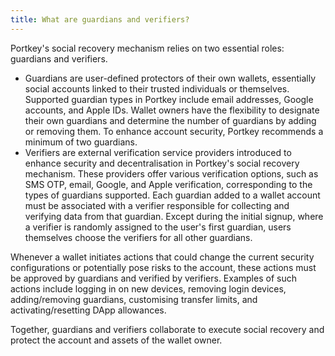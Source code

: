 ```yaml
---
title: What are guardians and verifiers?
---
```


Portkey's social recovery mechanism relies on two essential roles: guardians and verifiers.

* Guardians are user-defined protectors of their own wallets, essentially social accounts linked to their trusted individuals or themselves. Supported guardian types in Portkey include email addresses, Google accounts, and Apple IDs. Wallet owners have the flexibility to designate their own guardians and determine the number of guardians by adding or removing them. To enhance account security, Portkey recommends a minimum of two guardians.
* Verifiers are external verification service providers introduced to enhance security and decentralisation in Portkey's social recovery mechanism. These providers offer various verification options, such as SMS OTP, email, Google, and Apple verification, corresponding to the types of guardians supported. Each guardian added to a wallet account must be associated with a verifier responsible for collecting and verifying data from that guardian. Except during the initial signup, where a verifier is randomly assigned to the user's first guardian, users themselves choose the verifiers for all other guardians.

Whenever a wallet initiates actions that could change the current security configurations or potentially pose risks to the account, these actions must be approved by guardians and verified by verifiers. Examples of such actions include logging in on new devices, removing login devices, adding/removing guardians, customising transfer limits, and activating/resetting DApp allowances.

Together, guardians and verifiers collaborate to execute social recovery and protect the account and assets of the wallet owner.
